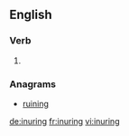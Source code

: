 ==English==

===Verb===
{{head|en}}

# {{present participle of|inure|lang=en}}

===Anagrams===
* [[ruining#English|ruining]]

[[de:inuring]]
[[fr:inuring]]
[[vi:inuring]]